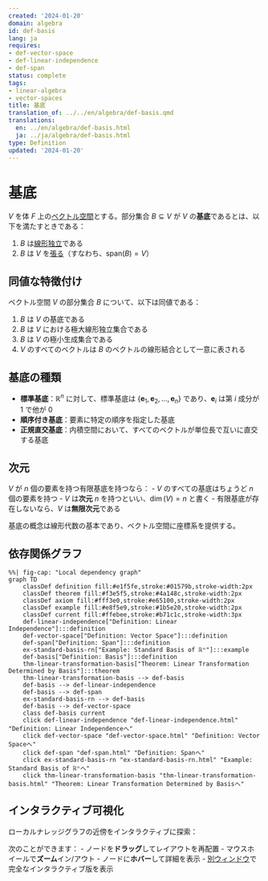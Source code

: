```yaml
---
created: '2024-01-20'
domain: algebra
id: def-basis
lang: ja
requires:
- def-vector-space
- def-linear-independence
- def-span
status: complete
tags:
- linear-algebra
- vector-spaces
title: 基底
translation_of: ../../en/algebra/def-basis.qmd
translations:
  en: ../en/algebra/def-basis.html
  ja: ../ja/algebra/def-basis.html
type: Definition
updated: '2024-01-20'
---
```


# 基底 {#def-basis}

$V$ を体 $F$ 上の[ベクトル空間](def-vector-space.qmd)とする。部分集合 $B \subseteq V$ が $V$ の**基底**であるとは、以下を満たすときである：

1. $B$ は[線形独立](def-linear-independence.qmd)である
2. $B$ は $V$ を[張る](def-span.qmd)（すなわち、$\text{span}(B) = V$）

## 同値な特徴付け

ベクトル空間 $V$ の部分集合 $B$ について、以下は同値である：

1. $B$ は $V$ の基底である
2. $B$ は $V$ における極大線形独立集合である
3. $B$ は $V$ の極小生成集合である
4. $V$ のすべてのベクトルは $B$ のベクトルの線形結合として一意に表される

## 基底の種類

- **標準基底**：$\mathbb{R}^n$ に対して、標準基底は $\{\mathbf{e}_1, \mathbf{e}_2, \ldots, \mathbf{e}_n\}$ であり、$\mathbf{e}_i$ は第 $i$ 成分が 1 で他が 0
- **順序付き基底**：要素に特定の順序を指定した基底
- **正規直交基底**：内積空間において、すべてのベクトルが単位長で互いに直交する基底

## 次元

$V$ が $n$ 個の要素を持つ有限基底を持つなら：
- $V$ のすべての基底はちょうど $n$ 個の要素を持つ
- $V$ は**次元** $n$ を持つといい、$\dim(V) = n$ と書く
- 有限基底が存在しないなら、$V$ は**無限次元**である

基底の概念は線形代数の基本であり、ベクトル空間に座標系を提供する。

## 依存関係グラフ

```mermaid
%%| fig-cap: "Local dependency graph"
graph TD
    classDef definition fill:#e1f5fe,stroke:#01579b,stroke-width:2px
    classDef theorem fill:#f3e5f5,stroke:#4a148c,stroke-width:2px
    classDef axiom fill:#fff3e0,stroke:#e65100,stroke-width:2px
    classDef example fill:#e8f5e9,stroke:#1b5e20,stroke-width:2px
    classDef current fill:#ffebee,stroke:#b71c1c,stroke-width:3px
    def-linear-independence["Definition: Linear Independence"]:::definition
    def-vector-space["Definition: Vector Space"]:::definition
    def-span["Definition: Span"]:::definition
    ex-standard-basis-rn["Example: Standard Basis of ℝⁿ"]:::example
    def-basis["Definition: Basis"]:::definition
    thm-linear-transformation-basis["Theorem: Linear Transformation Determined by Basis"]:::theorem
    thm-linear-transformation-basis --> def-basis
    def-basis --> def-linear-independence
    def-basis --> def-span
    ex-standard-basis-rn --> def-basis
    def-basis --> def-vector-space
    class def-basis current
    click def-linear-independence "def-linear-independence.html" "Definition: Linear Independenceへ"
    click def-vector-space "def-vector-space.html" "Definition: Vector Spaceへ"
    click def-span "def-span.html" "Definition: Spanへ"
    click ex-standard-basis-rn "ex-standard-basis-rn.html" "Example: Standard Basis of ℝⁿへ"
    click thm-linear-transformation-basis "thm-linear-transformation-basis.html" "Theorem: Linear Transformation Determined by Basisへ"
```

## インタラクティブ可視化

ローカルナレッジグラフの近傍をインタラクティブに探索：

::: {.graph-viz data-id="def-basis" data-width="700" data-height="500"}
:::

次のことができます：
- ノードを**ドラッグ**してレイアウトを再配置
- マウスホイールで**ズーム**イン/アウト
- ノードに**ホバー**して詳細を表示
- [別ウィンドウ](../../output/interactive/def-basis.html){target="_blank"}で完全なインタラクティブ版を表示
